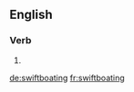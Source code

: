 {{also|swift boating}}
==English==

===Verb===
{{head|en|present participle}}

# {{present participle of|swiftboat|lang=en|nocat=1}}

[[de:swiftboating]]
[[fr:swiftboating]]